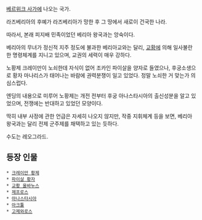 [[베르위크 사가]]에 나오는 국가.

라즈베리아의 후예가 라즈베리아가 망한 후 그 땅에서 새로이 건국한 나라.

따라서, 본래 피지배 민족이었던 베리아 왕국과는 앙숙이다.

베리아의 무녀가 정신적 지주 정도에 불과한 베리아교와는 달리, [[교황]]에 의해 일사불란한 명령체계를 지니고 있으며, 교권의 세력이 매우 강하다.

노황제 크레이만이 노쇠한데 자식이 없어 조카인 파이살을 양자로 들였으나, 후궁소생으로 황자 마나리스가 태어나는 바람에 권력분쟁이 일고 있었다. 정말 노쇠한 거 맞는가 의심스럽다.

엔딩의 내용으로 미루어 노황제는 개전 전부터 후궁 아나스타시아의 출신성분을 알고 있었으며, 전쟁에는 반대하고 있었던 모양이다.

딱히 내부 사정에 관한 언급은 자세히 나오지 않지만, 작중 지휘체계 등을 보면, 베리아 왕국과는 달리 전제 군주제를 채택하고 있는 듯하다.

수도는 레오그라드.


== 등장 인물 ==

 * [[크레이만 황제]]
 * [[파이살 황자]]
 * [[교황 울바누스]]
 * [[제프로스]]
 * [[아나스타시아]]
 * [[아크툴]]
 * [[고제와로스]]

